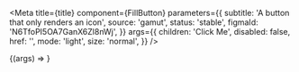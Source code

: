 

<Meta
  title={title}
  component={FillButton}
  parameters={{
    subtitle: 'A button that only renders an icon',
    source: 'gamut',
    status: 'stable',
    figmaId: 'N6TfoPI5OA7GanX6Zl8nWj',
  }}
  args={{
    children: 'Click Me',
    disabled: false,
    href: '',
    mode: 'light',
    size: 'normal',
  }}
/>

<Canvas>
  <Story name="FillButton">{(args) => <FillButton {...args} />}</Story>
</Canvas>

<PropsTable story="FillButton" />
